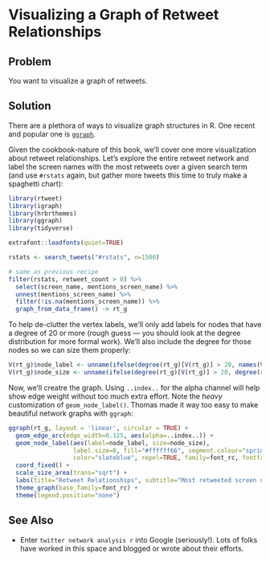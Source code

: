 # Visualizing a Graph of Retweet Relationships

## Problem
You want to visualize a graph of retweets.

## Solution

There are a plethora of ways to visualize graph structures in R. One recent and popular one is [`ggraph`](https://github.com/thomasp85/ggraph).

Given the cookbook-nature of this book, we'll cover one more visualization about retweet relationships. Let's explore the entire retweet network and label the screen names with the most retweets over a given search term (and use `#rstats` again, but gather more tweets this time to truly make a spaghetti chart):

```r
library(rtweet)
library(igraph)
library(hrbrthemes)
library(ggraph)
library(tidyverse)
```
```r
extrafont::loadfonts(quiet=TRUE)
```
```r
rstats <- search_tweets("#rstats", n=1500)

# same as previous recipe
filter(rstats, retweet_count > 0) %>% 
  select(screen_name, mentions_screen_name) %>%
  unnest(mentions_screen_name) %>% 
  filter(!is.na(mentions_screen_name)) %>% 
  graph_from_data_frame() -> rt_g
```

To help de-clutter the vertex labels, we'll only add labels for nodes that have a degree of 20 or more (rough guess --- you should look at the degree distribution for more formal work). We'll also include the degree for those nodes so we can size them properly:

```r
V(rt_g)$node_label <- unname(ifelse(degree(rt_g)[V(rt_g)] > 20, names(V(rt_g)), "")) 
V(rt_g)$node_size <- unname(ifelse(degree(rt_g)[V(rt_g)] > 20, degree(rt_g), 0)) 
```

Now, we'll creatre the graph. Using `..index..` for the alpha channel will help show edge weight without too much extra effort. Note the _heavy_ customization of `geom_node_label()`. Thomas made it way too easy to make beautiful network graphs with `ggraph`:

```r
ggraph(rt_g, layout = 'linear', circular = TRUE) + 
  geom_edge_arc(edge_width=0.125, aes(alpha=..index..)) +
  geom_node_label(aes(label=node_label, size=node_size),
                  label.size=0, fill="#ffffff66", segment.colour="springgreen",
                  color="slateblue", repel=TRUE, family=font_rc, fontface="bold") +
  coord_fixed() +
  scale_size_area(trans="sqrt") +
  labs(title="Retweet Relationships", subtitle="Most retweeted screen names labeled. Darkers edges == more retweets. Node size == larger degree") +
  theme_graph(base_family=font_rc) +
  theme(legend.position="none")
```

## See Also

- Enter `twitter network analysis r` into Google (seriously!). Lots of folks have worked in this space and blogged or wrote about their efforts. 